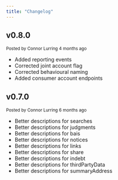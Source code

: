 ```yaml
---
title: "Changelog"
---
```


## v0.8.0

<sub>Posted by Connor Lurring 4 months ago</sub>

- Added reporting events
- Corrected joint account flag
- Corrected behavioural naming
- Added consumer account endpoints

## v0.7.0

<sub>Posted by Connor Lurring 6 months ago</sub>

- Better descriptions for searches
- Better descriptions for judgments
- Better descriptions for bais
- Better descriptions for notices
- Better descriptions for links
- Better descriptions for share
- Better descriptions for indebt
- Better descriptions for thirdPartyData
- Better descriptions for summaryAddress

